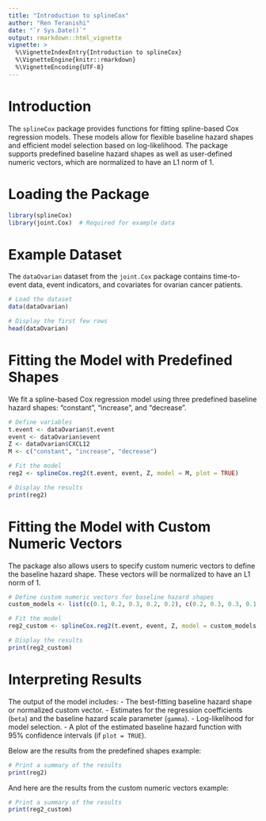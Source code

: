 ---
title: "Introduction to splineCox"
author: "Ren Teranishi"
date: "`r Sys.Date()`"
output: rmarkdown::html_vignette
vignette: >
  %\VignetteIndexEntry{Introduction to splineCox}
  %\VignetteEngine{knitr::rmarkdown}
  %\VignetteEncoding{UTF-8}
---

# Introduction

The `splineCox` package provides functions for fitting spline-based Cox regression models.
These models allow for flexible baseline hazard shapes and efficient model selection
based on log-likelihood. The package supports predefined baseline hazard shapes as well as user-defined numeric vectors, which are normalized to have an L1 norm of 1.

# Loading the Package

```{r setup, echo = TRUE}
library(splineCox)
library(joint.Cox)  # Required for example data
```

# Example Dataset

The `dataOvarian` dataset from the `joint.Cox` package contains time-to-event data, event indicators, 
and covariates for ovarian cancer patients.

```{r example-data}
# Load the dataset
data(dataOvarian)

# Display the first few rows
head(dataOvarian)
```

# Fitting the Model with Predefined Shapes

We fit a spline-based Cox regression model using three predefined baseline hazard shapes: "constant", "increase", and "decrease".

```{r fit-predefined-model}
# Define variables
t.event <- dataOvarian$t.event
event <- dataOvarian$event
Z <- dataOvarian$CXCL12
M <- c("constant", "increase", "decrease")

# Fit the model
reg2 <- splineCox.reg2(t.event, event, Z, model = M, plot = TRUE)

# Display the results
print(reg2)
```

# Fitting the Model with Custom Numeric Vectors

The package also allows users to specify custom numeric vectors to define the baseline hazard shape. These vectors will be normalized to have an L1 norm of 1.

```{r fit-custom-model}
# Define custom numeric vectors for baseline hazard shapes
custom_models <- list(c(0.1, 0.2, 0.3, 0.2, 0.2), c(0.2, 0.3, 0.3, 0.1, 0.1))

# Fit the model
reg2_custom <- splineCox.reg2(t.event, event, Z, model = custom_models, plot = TRUE)

# Display the results
print(reg2_custom)
```

# Interpreting Results

The output of the model includes:
- The best-fitting baseline hazard shape or normalized custom vector.
- Estimates for the regression coefficients (`beta`) and the baseline hazard scale parameter (`gamma`).
- Log-likelihood for model selection.
- A plot of the estimated baseline hazard function with 95% confidence intervals (if `plot = TRUE`).

Below are the results from the predefined shapes example:

```{r display-predefined-results}
# Print a summary of the results
print(reg2)
```

And here are the results from the custom numeric vectors example:

```{r display-custom-results}
# Print a summary of the results
print(reg2_custom)
```
